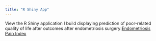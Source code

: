 ```yaml
---
title: "R Shiny App"
---
```


View the R Shiny application I build displaying prediction of poor-related quality of life after outcomes after endometriosis surgery:[Endometriosis Pain Index](https://endo-pain.shinyapps.io/EPI_shinyapp/)